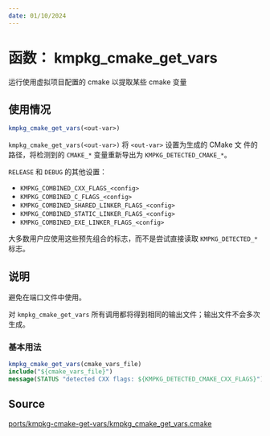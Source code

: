 ```yaml
---
date: 01/10/2024
---
```

# 函数： kmpkg_cmake_get_vars

运行使用虚拟项目配置的 cmake 以提取某些 cmake 变量

## 使用情况

```cmake
kmpkg_cmake_get_vars(<out-var>)
```

`kmpkg_cmake_get_vars(<out-var>)` 将 `<out-var>`  设置为生成的 CMake 文
件的路径，将检测到的 `CMAKE_*` 变量重新导出为 `KMPKG_DETECTED_CMAKE_*`。

`RELEASE` 和 `DEBUG` 的其他设置：

- `KMPKG_COMBINED_CXX_FLAGS_<config>`
- `KMPKG_COMBINED_C_FLAGS_<config>`
- `KMPKG_COMBINED_SHARED_LINKER_FLAGS_<config>`
- `KMPKG_COMBINED_STATIC_LINKER_FLAGS_<config>`
- `KMPKG_COMBINED_EXE_LINKER_FLAGS_<config>`

大多数用户应使用这些预先组合的标志，而不是尝试直接读取 `KMPKG_DETECTED_*` 标志。

## 说明

避免在端口文件中使用。

对 `kmpkg_cmake_get_vars` 所有调用都将得到相同的输出文件；输出文件不会多次生成。

### 基本用法

```cmake
kmpkg_cmake_get_vars(cmake_vars_file)
include("${cmake_vars_file}")
message(STATUS "detected CXX flags: ${KMPKG_DETECTED_CMAKE_CXX_FLAGS}")
```

## Source

[ports/kmpkg-cmake-get-vars/kmpkg\_cmake\_get\_vars.cmake](https://gitee.com/kumo-pub/kmpkg/blob/master/ports/kmpkg-cmake-get-vars/kmpkg_cmake_get_vars.cmake)
